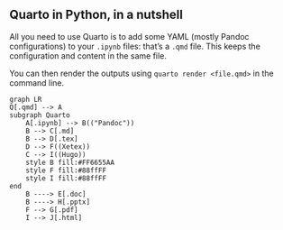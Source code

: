 
## Quarto in Python, in a nutshell

All you need to use Quarto is to add some YAML (mostly Pandoc configurations) to your `.ipynb` files: that's a `.qmd` file. This keeps the configuration and content in the same file.

You can then render the outputs using `quarto render <file.qmd>` in the command line.


```mermaid
graph LR
Q[.qmd] --> A
subgraph Quarto
    A[.ipynb] --> B(("Pandoc"))
    B --> C[.md]
    B --> D[.tex] 
    D --> F((Xetex))
    C --> I((Hugo))
    style B fill:#FF6655AA
    style F fill:#88ffFF
    style I fill:#88ffFF
end
    B ----> E[.doc]
    B ----> H[.pptx]
    F --> G[.pdf]
    I --> J[.html]
```

